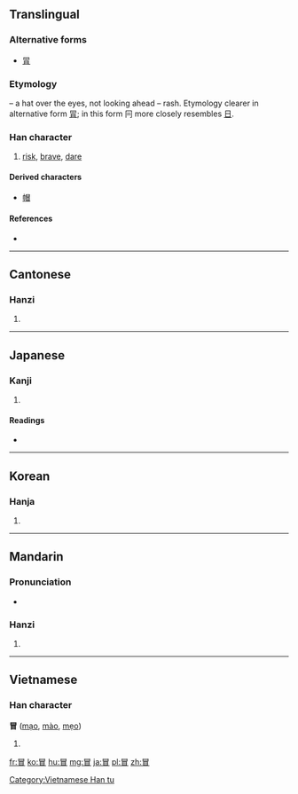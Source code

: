 ==Translingual==

===Alternative forms===
* [[冐]]

===Etymology===
{{Han compound|冃|t1=hat|目|t2=eyes|ls=ic}} – a hat over the eyes, not looking ahead – rash. Etymology clearer in alternative form [[冐]]; in this form 冃 more closely resembles [[日]].

===Han character===
{{Han char|rn=13|rad=冂|as=07|sn=9|four=6060<sub>0</sub>|canj=日月山 (ABU)|ids=⿱[[冃]][[目]]}}

# [[risk]], [[brave]], [[dare]]

====Derived characters====
* [[帽]]

====References====
* {{Han ref|kx=0129.210|dkj=01538|hdz=21499.120|uh=5192|ud=20882|bh=AB5F|bd=43871}}

----

==Cantonese==

===Hanzi===
{{yue-hanzi|jyut=[[mak6]], [[mou6]]|y=mak6, mou6}}

# {{defn|lang=yue|sort=冂07}}

----

==Japanese==

===Kanji===
{{ja-kanji|grade=c|rs=冂07}}

# {{defn|lang=ja|sort=冂07}}

====Readings====
* {{ja-readings|on=[[ぼう]] (bō)|kun=[[おかす]] (okasu), [[おおう]] (oou)}}

----

==Korean==

===Hanja===
{{ko-hanja|hangeul=[[모]], [[목]]|rv=mo, mok|mr=mo, mok}}

# {{defn|lang=ko|sort=冂07}}

----

==Mandarin==

===Pronunciation===
* {{audio|Zh-mào.ogg|Audio}}

===Hanzi===
{{cmn-hanzi|pin=[[mào]] ([[mao4]])|wg=mao<sup>4</sup>}}

# {{defn|lang=cmn|sort=冂07}}

----

==Vietnamese==

===Han character===
'''冒''' ([[mạo]], [[mào]], [[mẹo]])

# {{defn|lang=vi}}

[[Category:Vietnamese Han tu]]

[[fr:冒]]
[[ko:冒]]
[[hu:冒]]
[[mg:冒]]
[[ja:冒]]
[[pl:冒]]
[[zh:冒]]